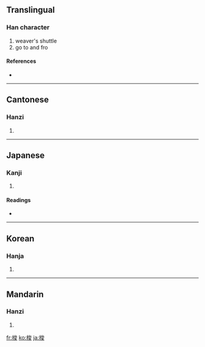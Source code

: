 ==Translingual==

===Han character===
{{Han char|rn=75|rad=木|as=07|sn=11|four=4394<sub>7</sub>|canj=木戈金水 (DICE)}}

# weaver's shuttle
# go to and fro

====References====
* {{Han ref|kx=0530.170|dkj=14878|dj=0918.140|hdz=21222.070|uh=68AD|ud=26797|bh=B1F4|bd=45556}}

----

==Cantonese==

===Hanzi===
{{yue-hanzi|jyut=|y=so1}}

# {{defn|Cantonese|sort=木07}}

----

==Japanese==

===Kanji===
{{ja-kanji|grade=|rs=木07}}

# {{defn|Japanese|sort=木07}}

====Readings====
* {{ja-readings|on=[[さ]] (sa)|kun=[[ひ]] (hi)}}

----

==Korean==

===Hanja===
{{ko-hanja|hangeul=사|eumhun=|rv=sa|mr=sa|y=sa}}

# {{defn|Korean|sort=木07}}

----

==Mandarin==

===Hanzi===
{{cmn-hanzi|pin=[[suō]] ([[suo1]]), [[xùn]] ([[xun4]])|wg=so<sup>1</sup>, hsün<sup>4</sup>}}

# {{defn|Mandarin|sort=木07}}

[[fr:梭]]
[[ko:梭]]
[[ja:梭]]
